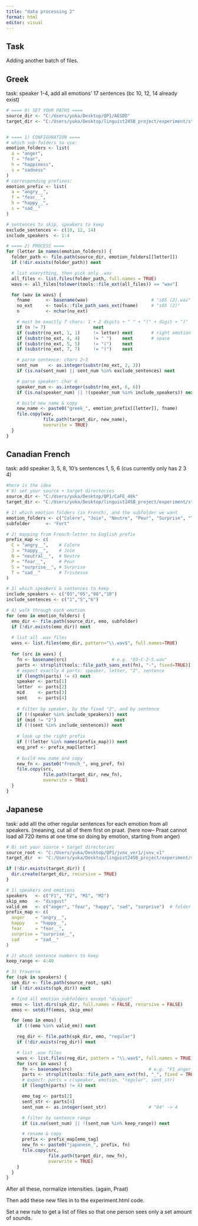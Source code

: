 ```yaml
---
title: "data processing 2"
format: html
editor: visual
---
```


## Task

Adding another batch of files.

## Greek

task: speaker 1-4, add all emotions' 17 sentences (bc 10, 12, 14 already exist)

```r
# ==== 0) SET YOUR PATHS ====
source_dir <- "C:/Users/yuka/Desktop/QP1/AESDD"
target_dir <- "C:/Users/yuka/Desktop/linguist245B_project/experiment/stim/additional_items_temploc"


# ==== 1) CONFIGURATION ====
# which sub-folders to use:
emotion_folders <- list(
  a = "anger",
  f = "fear",
  h = "happiness",
  s = "sadness"
)
# corresponding prefixes:
emotion_prefix <- list(
  a = "angry__",
  f = "fear__",
  h = "happy__",
  s = "sad__"
)

# sentences to skip, speakers to keep
exclude_sentences <- c(10, 12, 14)
include_speakers  <- 1:4

# ==== 2) PROCESS ====
for (letter in names(emotion_folders)) {
  folder_path <- file.path(source_dir, emotion_folders[[letter]])
  if (!dir.exists(folder_path)) next

  # list everything, then pick only .wav
  all_files <- list.files(folder_path, full.names = TRUE)
  wavs <- all_files[tolower(tools::file_ext(all_files)) == "wav"]

  for (wav in wavs) {
    fname      <- basename(wav)                        # "s05 (2).wav"
    no_ext     <- tools::file_path_sans_ext(fname)     # "s05 (2)"
    n          <- nchar(no_ext)

    # must be exactly 7 chars: 1 + 2 digits + " " + "(" + digit + ")"
    if (n != 7)                  next
    if (substr(no_ext, 1, 1)     != letter) next       # right emotion code
    if (substr(no_ext, 4, 4)     != " ")    next       # space
    if (substr(no_ext, 5, 5)     != "(")    next
    if (substr(no_ext, 7, 7)     != ")")    next

    # parse sentence: chars 2–3
    sent_num    <- as.integer(substr(no_ext, 2, 3))
    if (is.na(sent_num) || sent_num %in% exclude_sentences) next

    # parse speaker: char 6
    speaker_num <- as.integer(substr(no_ext, 6, 6))
    if (is.na(speaker_num) || !(speaker_num %in% include_speakers)) next

    # build new name & copy
    new_name <- paste0("greek_", emotion_prefix[[letter]], fname)
    file.copy(wav,
              file.path(target_dir, new_name),
              overwrite = TRUE)
  }
}

```

## Canadian French

task: add speaker 3, 5, 8, 10’s sentences 1, 5, 6 (cus currently only has 2 3 4)

```r
#here is the idea
# 0) set your source + target directories
source_dir <- "C:/Users/yuka/Desktop/QP1/CaFE_48k"
target_dir <- "C:/Users/yuka/Desktop/linguist245B_project/experiment/stim/additional_items_temploc"

# 1) which emotion folders (in French), and the subfolder we want
emotion_folders <- c("Colère", "Joie", "Neutre", "Peur", "Surprise", "Tristesse")
subfolder      <- "Fort"

# 2) mapping from French‐letter to English prefix
prefix_map <- c(
  C = "angry__",    # Colere
  J = "happy__",    # Joie
  N = "neutral__",  # Neutre
  P = "fear__",     # Peur
  S = "surprise__", # Surprise
  T = "sad__"       # Tristesse
)

# 3) which speakers & sentences to keep
include_speakers <- c("03","05","08","10")
include_sentences <- c("1","5","6")

# 4) walk through each emotion
for (emo in emotion_folders) {
  emo_dir <- file.path(source_dir, emo, subfolder)
  if (!dir.exists(emo_dir)) next
  
  # list all .wav files
  wavs <- list.files(emo_dir, pattern="\\.wav$", full.names=TRUE)
  
  for (src in wavs) {
    fn <- basename(src)                 # e.g. "03-C-2-5.wav"
    parts <- strsplit(tools::file_path_sans_ext(fn), "-", fixed=TRUE)[[1]]
    # expect exactly 4 parts: speaker, letter, "2", sentence
    if (length(parts) != 4) next
    speaker <- parts[1]
    letter  <- parts[2]
    mid     <- parts[3]
    sent    <- parts[4]
    
    # filter by speaker, by the fixed "2", and by sentence
    if (!(speaker %in% include_speakers)) next
    if (mid != "2")                      next
    if (!(sent %in% include_sentences)) next
    
    # look up the right prefix
    if (!(letter %in% names(prefix_map))) next
    eng_pref <- prefix_map[letter]
    
    # build new name and copy
    new_fn <- paste0("french_", eng_pref, fn)
    file.copy(src,
              file.path(target_dir, new_fn),
              overwrite = TRUE)
  }
}

```

## Japanese

task: add alll the other regular sentences for each emotion from all speakers. (meaning, cut all of them first on praat. (here now– Praat cannot load all 720 items at one time so doing by emotion, starting from anger)

```r
# 0) set your source + target directories
source_root <- "C:/Users/yuka/Desktop/QP1/jvnv_ver1/jvnv_v1"
target_dir  <- "C:/Users/yuka/Desktop/linguist245B_project/experiment/stim/jp_raw2"

if (!dir.exists(target_dir)) {
  dir.create(target_dir, recursive = TRUE)
}

# 1) speakers and emotions
speakers   <- c("F1", "F2", "M1", "M2")
skip_emo   <- "disgust"
valid_em   <- c("anger", "fear", "happy", "sad", "surprise")  # folder names
prefix_map <- c(
  anger    = "angry__",
  happy    = "happy__",
  fear     = "fear__",
  surprise = "surprise__",
  sad      = "sad__"
)

# 2) which sentence numbers to keep
keep_range <- 4:40

# 3) traverse
for (spk in speakers) {
  spk_dir <- file.path(source_root, spk)
  if (!dir.exists(spk_dir)) next

  # find all emotion subfolders except "disgust"
  emos <- list.dirs(spk_dir, full.names = FALSE, recursive = FALSE)
  emos <- setdiff(emos, skip_emo)

  for (emo in emos) {
    if (!(emo %in% valid_em)) next

    reg_dir <- file.path(spk_dir, emo, "regular")
    if (!dir.exists(reg_dir)) next

    # list .wav files
    wavs <- list.files(reg_dir, pattern = "\\.wav$", full.names = TRUE)
    for (src in wavs) {
      fn <- basename(src)                             # e.g. "F1_anger_regular_04.wav"
      parts <- strsplit(tools::file_path_sans_ext(fn), "_", fixed = TRUE)[[1]]
      # expect: parts = c(speaker, emotion, "regular", sent_str)
      if (length(parts) != 4) next

      emo_tag <- parts[2]
      sent_str <- parts[4]
      sent_num <- as.integer(sent_str)                # "04" -> 4

      # filter by sentence range
      if (is.na(sent_num) || !(sent_num %in% keep_range)) next

      # rename & copy
      prefix <- prefix_map[emo_tag]
      new_fn <- paste0("japanese_", prefix, fn)
      file.copy(src,
                file.path(target_dir, new_fn),
                overwrite = TRUE)
    }
  }
}

```

After all these, normalize intensities. (again, Praat)

Then add these new files in to the experiment.html code.

Set a new rule to get a list of files so that one person sees only a set amount of sounds.
